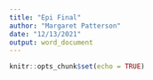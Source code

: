 ```yaml
---
title: "Epi Final"
author: "Margaret Patterson"
date: "12/13/2021"
output: word_document
---
```


```r
knitr::opts_chunk$set(echo = TRUE)
```


